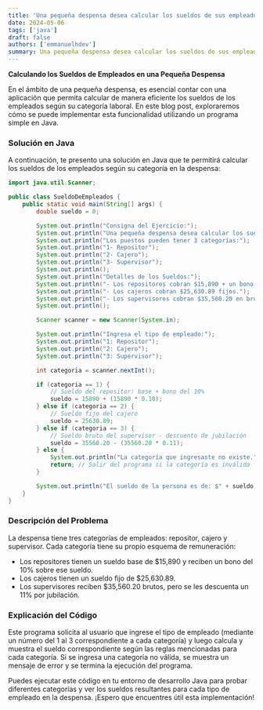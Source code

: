 ```yaml
---
title: 'Una pequeña despensa desea calcular los sueldos de sus empleados java'
date: 2024-05-06
tags: ['java']
draft: false
authors: ['emmanuelhdev']
summary: Una pequeña despensa desea calcular los sueldos de sus empleados. Los puestos de los mismos pueden tener 3 categorías...
---
```



**Calculando los Sueldos de Empleados en una Pequeña Despensa**

En el ámbito de una pequeña despensa, es esencial contar con una aplicación que permita calcular de manera eficiente los sueldos de los empleados según su categoría laboral. En este blog post, exploraremos cómo se puede implementar esta funcionalidad utilizando un programa simple en Java.

### Solución en Java

A continuación, te presento una solución en Java que te permitirá calcular los sueldos de los empleados según su categoría en la despensa:

```java
import java.util.Scanner;

public class SueldoDeEmpleados {
    public static void main(String[] args) {
        double sueldo = 0;

        System.out.println("Consigna del Ejercicio:");
        System.out.println("Una pequeña despensa desea calcular los sueldos de sus empleados.");
        System.out.println("Los puestos pueden tener 3 categorías:");
        System.out.println("1- Repositor");
        System.out.println("2- Cajero");
        System.out.println("3- Supervisor");
        System.out.println();
        System.out.println("Detalles de los Sueldos:");
        System.out.println("- Los repositores cobran $15,890 + un bono de 10%.");
        System.out.println("- Los cajeros cobran $25,630.89 fijos.");
        System.out.println("- Los supervisores cobran $35,560.20 en bruto, con un descuento del 11% por jubilación.");
        System.out.println();

        Scanner scanner = new Scanner(System.in);

        System.out.println("Ingresa el tipo de empleado:");
        System.out.println("1: Repositor");
        System.out.println("2: Cajero");
        System.out.println("3: Supervisor");

        int categoria = scanner.nextInt();

        if (categoria == 1) {
            // Sueldo del repositor: base + bono del 10%
            sueldo = 15890 + (15890 * 0.10);
        } else if (categoria == 2) {
            // Sueldo fijo del cajero
            sueldo = 25630.89;
        } else if (categoria == 3) {
            // Sueldo bruto del supervisor - descuento de jubilación
            sueldo = 35560.20 - (35560.20 * 0.11);
        } else {
            System.out.println("La categoría que ingresaste no existe.");
            return; // Salir del programa si la categoría es inválida
        }

        System.out.println("El sueldo de la persona es de: $" + sueldo);
    }
}
```

### Descripción del Problema

La despensa tiene tres categorías de empleados: repositor, cajero y supervisor. Cada categoría tiene su propio esquema de remuneración:

- Los repositores tienen un sueldo base de $15,890 y reciben un bono del 10% sobre ese sueldo.
- Los cajeros tienen un sueldo fijo de $25,630.89.
- Los supervisores reciben $35,560.20 brutos, pero se les descuenta un 11% por jubilación.

### Explicación del Código

Este programa solicita al usuario que ingrese el tipo de empleado (mediante un número del 1 al 3 correspondiente a cada categoría) y luego calcula y muestra el sueldo correspondiente según las reglas mencionadas para cada categoría. Si se ingresa una categoría no válida, se muestra un mensaje de error y se termina la ejecución del programa.

Puedes ejecutar este código en tu entorno de desarrollo Java para probar diferentes categorías y ver los sueldos resultantes para cada tipo de empleado en la despensa. ¡Espero que encuentres útil esta implementación!